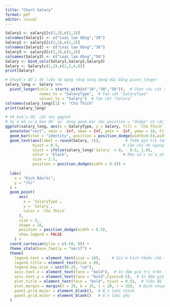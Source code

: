 ---
title: "Chart Salary"
format: pdf
editor: visual
---

```{r}

Salary1 <- salary1[c(2,3),c(1,2)]
colnames(Salary1) <- c("Loại lao động","10")
Salary2 <- salary2[c(2,3),c(1,2)]
colnames(Salary2) <- c("Loại lao động","30")
Salary3 <- salary3[c(2,3),c(1,2)]
colnames(Salary3) <- c("Loại lao động","50")
Salary <- bind_cols(Salary1,Salary2,Salary3)
Salary <- Salary[c(1,2),c(1,2,4,6)]
print(Salary) 

# Chuyển đổi dữ liệu từ dạng rộng sang dạng dài bằng pivot_longer
salary_long <- Salary %>%
  pivot_longer(cols = starts_with(c("10","30","50")),  # Chọn các cột có tên bắt đầu bằng "SalaryChange"
               names_to = "SalaryType",  # Tạo cột "SalaryType"
               values_to = "Salary")  # Tạo cột "Salary"
colnames(salary_long)[1] <- "Chú Thích"
print(salary_long)

# Vẽ biểu đồ cột với ggplot
# Sửa mã của bạn để sử dụng geom_bar với position = "dodge" và các điều chỉnh khác
ggplot(salary_long, aes(x = SalaryType, y = Salary, fill = `Chú Thích`)) +
  annotate("rect", xmin = -Inf, xmax = Inf, ymin = -Inf, ymax = 10, fill = "lightcoral", alpha = 0.1) +
  geom_bar(stat = "identity", position = position_dodge(width=0.5),width=0.05) +  # position dodge để các cột không chồng lên nhau
  geom_text(aes(label = round(Salary, 1)),           # Thêm giá trị lên cột, làm tròn 1 chữ số
            hjust = 0.5,                            # Căn chỉnh ngang
            vjust = ifelse(salary_long$`Salary` > 0, - 0.5, 1.8),                       # Điều chỉnh vị trí của giá trị (cách cột một chút)
            color = "black",                        # Màu sắc của số
            size = 2.5,
            position = position_dodge(width = 0.5)) +
  
  labs(
    x = "Kịch Bản(%)",
    y = "(%)"
  ) +
  geom_point(
      aes(
        x = `SalaryType`,
        y = `Salary`,
        color = `Chú Thích`
      ),
      size = 3,
      shape = 16,
      position = position_dodge(width = 0.5),
      show.legend = FALSE
    ) +
  coord_cartesian(ylim = c(-50, 0)) +
  theme_stata(base_family = "serif") +
  theme(
    legend.text = element_text(size = 10),     # Giảm kích thước chữ trong legend
    legend.title = element_text(size = 0), 
    legend.key.size = unit(0.25, "cm"),   
    axis.text.x = element_text(face = "bold"),  # In đậm giá trị trên trục x
    axis.text.y = element_text(face = "bold",hjust=0.5),  # In đậm giá trị trên trục y
    plot.title = element_text(face = "bold", hjust = 0.5),  # Tiêu đề in đậm và căn giữa
    plot.margin = margin(t = 20, b = 15, l = 20, r = 35),  # Dịch chuyển biểu đồ xuống dưới
    panel.grid.major = element_blank(),  # Ẩn lưới chính
    panel.grid.minor = element_blank()   # Ẩn lưới phụ
  ) 

```
